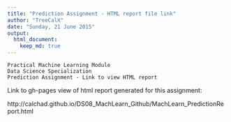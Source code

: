 ```yaml
---
title: "Prediction Assignment - HTML report file link"
author: "TreeCalX"
date: "Sunday, 21 June 2015"
output: 
  html_document:
    keep_md: true
---
```

  
    Practical Machine Learning Module  
    Data Science Specialization  
    Prediction Assignment - Link to view HTML report


Link to gh-pages view of html report generated for this assignment:

http://calchad.github.io/DS08_MachLearn_Github/MachLearn_PredictionReport.html

